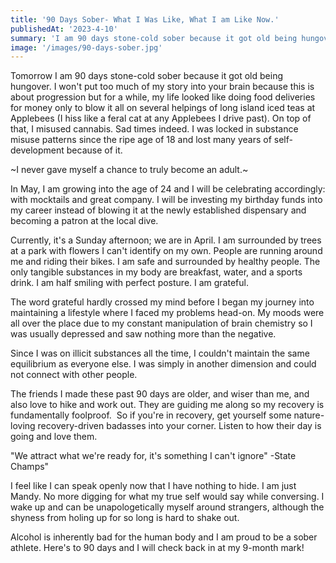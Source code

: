 ```yaml
---
title: '90 Days Sober- What I Was Like, What I am Like Now.'
publishedAt: '2023-4-10'
summary: 'I am 90 days stone-cold sober because it got old being hungover'
image: '/images/90-days-sober.jpg'
---
```


Tomorrow I am 90 days stone-cold sober because it got old being hungover. I won't put too much of my story into your brain because this is about progression but for a while, my life looked like doing food deliveries for money only to blow it all on several helpings of long island iced teas at Applebees (I hiss like a feral cat at any Applebees I drive past). On top of that, I misused cannabis. Sad times indeed. I was locked in substance misuse patterns since the ripe age of 18 and lost many years of self-development because of it.

~I never gave myself a chance to truly become an adult.~

In May, I am growing into the age of 24 and I will be celebrating accordingly: with mocktails and great company. I will be investing my birthday funds into my career instead of blowing it at the newly established dispensary and becoming a patron at the local dive.

Currently, it's a Sunday afternoon; we are in April. I am surrounded by trees at a park with flowers I can't identify on my own. People are running around me and riding their bikes. I am safe and surrounded by healthy people. The only tangible substances in my body are breakfast, water, and a sports drink. I am half smiling with perfect posture. I am grateful.

The word grateful hardly crossed my mind before I began my journey into maintaining a lifestyle where I faced my problems head-on. My moods were all over the place due to my constant manipulation of brain chemistry so I was usually depressed and saw nothing more than the negative.

Since I was on illicit substances all the time, I couldn't maintain the same equilibrium as everyone else. I was simply in another dimension and could not connect with other people.

The friends I made these past 90 days are older, and wiser than me, and also love to hike and work out. They are guiding me along so my recovery is fundamentally foolproof. 
So if you're in recovery, get yourself some nature-loving recovery-driven badasses into your corner. Listen to how their day is going and love them.

"We attract what we're ready for, it's something I can't ignore" -State Champs"

I feel like I can speak openly now that I have nothing to hide. I am just Mandy. No more digging for what my true self would say while conversing. I wake up and can be unapologetically myself around strangers, although the shyness from holing up for so long is hard to shake out.

Alcohol is inherently bad for the human body and I am proud to be a sober athlete. Here's to 90 days and I will check back in at my 9-month mark!
